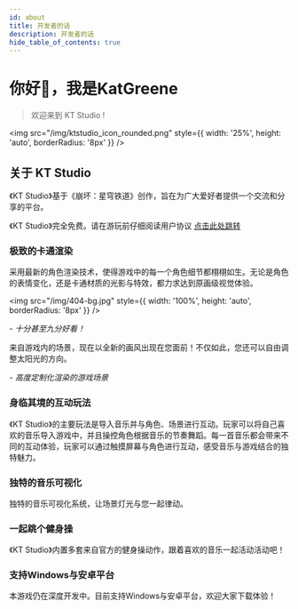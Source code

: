 ```yaml
---
id: about
title: 开发者的话
description: 开发者的话
hide_table_of_contents: true
---
```




# 你好👋，我是KatGreene

> 欢迎来到 KT Studio                                                              !

<img
    src="/img/ktstudio_icon_rounded.png"
    style={{ width: '25%', height: 'auto', borderRadius: '8px' }}
/>

## 关于 KT Studio

《KT Studio》基于《崩坏：星穹铁道》创作，旨在为广大爱好者提供一个交流和分享的平台。

《KT Studio》完全免费。请在游玩前仔细阅读用户协议 [点击此处跳转](/kt-studio-user-agreement)

### 极致的卡通渲染

采用最新的角色渲染技术，使得游戏中的每一个角色细节都栩栩如生。无论是角色的表情变化，还是卡通材质的光影与特效，都力求达到原画级视觉体验。

<img
    src="/img/404-bg.jpg"
    style={{ width: '100%', height: 'auto', borderRadius: '8px' }}
/>

*- 十分甚至九分好看！*

来自游戏内的场景，现在以全新的画风出现在您面前！不仅如此，您还可以自由调整太阳光的方向。

*- 高度定制化渲染的游戏场景*

### 身临其境的互动玩法

《KT Studio》的主要玩法是导入音乐并与角色、场景进行互动。玩家可以将自己喜欢的音乐导入游戏中，并且操控角色根据音乐的节奏舞蹈。每一首音乐都会带来不同的互动体验，玩家可以通过触摸屏幕与角色进行互动，感受音乐与游戏结合的独特魅力。

### 独特的音乐可视化

独特的音乐可视化系统，让场景灯光与您一起律动。

### 一起跳个健身操

《KT Studio》内置多套来自官方的健身操动作，跟着喜欢的音乐一起活动活动吧！

### 支持Windows与安卓平台

本游戏仍在深度开发中。目前支持Windows与安卓平台，欢迎大家下载体验！


